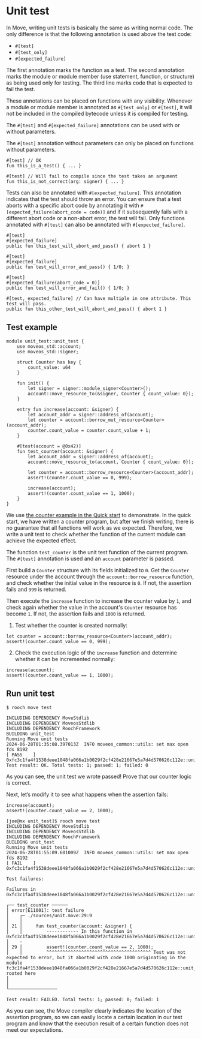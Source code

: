 # Unit test

In Move, writing unit tests is basically the same as writing normal code. The only difference is that the following annotation is used above the test code:

- `#[test]`
- `#[test_only]`
- `#[expected_failure]`

The first annotation marks the function as a test. The second annotation marks the module or module member (use statement, function, or structure) as being used only for testing. The third line marks code that is expected to fail the test.

These annotations can be placed on functions with any visibility. Whenever a module or module member is annotated as `#[test_only]` or `#[test]`, it will not be included in the compiled bytecode unless it is compiled for testing.

The `#[test]` and `#[expected_failure]` annotations can be used with or without parameters.

The `#[test]` annotation without parameters can only be placed on functions without parameters.

```move
#[test] // OK
fun this_is_a_test() { ... }

#[test] // Will fail to compile since the test takes an argument
fun this_is_not_correct(arg: signer) { ... }
```

Tests can also be annotated with `#[expected_failure]`. This annotation indicates that the test should throw an error. You can ensure that a test aborts with a specific abort code by annotating it with `#[expected_failure(abort_code = code)]` and if it subsequently fails with a different abort code or a non-abort error, the test will fail. Only functions annotated with `#[test]` can also be annotated with `#[expected_failure]`.

```move
#[test]
#[expected_failure]
public fun this_test_will_abort_and_pass() { abort 1 }

#[test]
#[expected_failure]
public fun test_will_error_and_pass() { 1/0; }

#[test]
#[expected_failure(abort_code = 0)]
public fun test_will_error_and_fail() { 1/0; }

#[test, expected_failure] // Can have multiple in one attribute. This test will pass.
public fun this_other_test_will_abort_and_pass() { abort 1 }
```

## Test example

```move
module unit_test::unit_test {
    use moveos_std::account;
    use moveos_std::signer;

    struct Counter has key {
        count_value: u64
    }

    fun init() {
        let signer = signer::module_signer<Counter>();
        account::move_resource_to(&signer, Counter { count_value: 0});
    }

    entry fun increase(account: &signer) {
        let account_addr = signer::address_of(account);
        let counter = account::borrow_mut_resource<Counter>(account_addr);
        counter.count_value = counter.count_value + 1;
    }

    #[test(account = @0x42)]
    fun test_counter(account: &signer) {
        let account_addr = signer::address_of(account);
        account::move_resource_to(account, Counter { count_value: 0});

        let counter = account::borrow_resource<Counter>(account_addr);
        assert!(counter.count_value == 0, 999);

        increase(account);
        assert!(counter.count_value == 1, 1000);
    }
}
```

We use [the counter example in the Quick start](../tutorial/counter) to demonstrate. In the quick start, we have written a counter program, but after we finish writing, there is no guarantee that all functions will work as we expected. Therefore, we write a unit test to check whether the function of the current module can achieve the expected effect.

The function `test_counter` is the unit test function of the current program. The `#[test]` annotation is used and an `account` parameter is passed.

First build a `Counter` structure with its fields initialized to `0`. Get the `Counter` resource under the account through the `account::borrow_resource` function, and check whether the initial value in the resource is `0`. If not, the assertion fails and `999` is returned.

Then execute the `increase` function to increase the counter value by `1`, and check again whether the value in the account's `Counter` resource has become `1`. If not, the assertion fails and `1000` is returned.

1. Test whether the counter is created normally:

```move
let counter = account::borrow_resource<Counter>(account_addr);
assert!(counter.count_value == 0, 999);
```

2. Check the execution logic of the `increase` function and determine whether it can be incremented normally:

```move
increase(account);
assert!(counter.count_value == 1, 1000);
```

## Run unit test

```shell
$ rooch move test

INCLUDING DEPENDENCY MoveStdlib
INCLUDING DEPENDENCY MoveosStdlib
INCLUDING DEPENDENCY RoochFramework
BUILDING unit_test
Running Move unit tests
2024-06-28T01:35:08.397013Z  INFO moveos_common::utils: set max open fds 8192
[ PASS    ] 0xfc3c1fa4f1538deee1048fa066a1b0029f2cf428e21667e5a7d4d570626c112e::unit_test::test_counter
Test result: OK. Total tests: 1; passed: 1; failed: 0
```

As you can see, the unit test we wrote passed! Prove that our counter logic is correct.

Next, let’s modify it to see what happens when the assertion fails:

```move
increase(account);
assert!(counter.count_value == 2, 1000);
```

```shell
[joe@mx unit_test]$ rooch move test
INCLUDING DEPENDENCY MoveStdlib
INCLUDING DEPENDENCY MoveosStdlib
INCLUDING DEPENDENCY RoochFramework
BUILDING unit_test
Running Move unit tests
2024-06-28T01:55:09.601009Z  INFO moveos_common::utils: set max open fds 8192
[ FAIL    ] 0xfc3c1fa4f1538deee1048fa066a1b0029f2cf428e21667e5a7d4d570626c112e::unit_test::test_counter

Test failures:

Failures in 0xfc3c1fa4f1538deee1048fa066a1b0029f2cf428e21667e5a7d4d570626c112e::unit_test:

┌── test_counter ──────
│ error[E11001]: test failure
│    ┌─ ./sources/unit.move:29:9
│    │
│ 21 │     fun test_counter(account: &signer) {
│    │         ------------ In this function in 0xfc3c1fa4f1538deee1048fa066a1b0029f2cf428e21667e5a7d4d570626c112e::unit_test
│    ·
│ 29 │         assert!(counter.count_value == 2, 1000);
│    │         ^^^^^^^^^^^^^^^^^^^^^^^^^^^^^^^^^^^^^^^ Test was not expected to error, but it aborted with code 1000 originating in the module fc3c1fa4f1538deee1048fa066a1b0029f2cf428e21667e5a7d4d570626c112e::unit_test rooted here
│
│
└──────────────────

Test result: FAILED. Total tests: 1; passed: 0; failed: 1
```

As you can see, the Move compiler clearly indicates the location of the assertion program, so we can easily locate a certain location in our test program and know that the execution result of a certain function does not meet our expectations.

